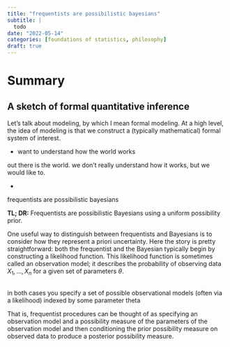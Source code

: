 ---
title: "frequentists are possibilistic bayesians"
subtitle: |
  todo
date: "2022-05-14"
categories: [foundations of statistics, philosophy]
draft: true
---

# Summary

## A sketch of formal quantitative inference

Let's talk about modeling, by which I mean formal modeling. At a high level, the idea of modeling is that we construct a (typically mathematical) formal system of interest.

-   want to understand how the world works

out there is the world. we don't really understand how it works, but we would like to.

-   

frequentists are possibilistic bayesians

**TL; DR:** Frequentists are possibilistic Bayesians using a uniform possibility prior.

One useful way to distinguish between frequentists and Bayesians is to consider how they represent a priori uncertainty. Here the story is pretty straightforward: both the frequentist and the Bayesian typically begin by constructing a likelihood function. This likelihood function is sometimes called an observation model; it describes the probability of observing data $X_1, ..., X_n$ for a given set of parameters $\theta$. 

##

in both cases you specify a set of possible observational models (often via a likelihood) indexed by some parameter theta

That is, frequentist procedures can be thought of as specifying an observation model and a possibility measure of the parameters of the observation model and then conditioning the prior possibility measure on observed data to produce a posterior possibility measure.
